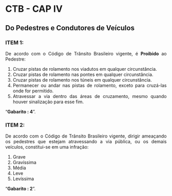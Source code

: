 
```{=html}
<style>
  body{text-align: justify}
</style>
```


::: progress
::: {.progress-bar style="width: 100%;"}
:::
:::


# CTB - CAP IV
## Do Pedestres e Condutores de Veículos 
  
  
### **ITEM 1:** 

De acordo com o Código de Trânsito Brasileiro
vigente, é **Proibido** ao Pedestre:

1. Cruzar pistas de rolamento nos viadutos em
qualquer circunstância.
2. Cruzar pistas de rolamento nas pontes em qualquer circunstância.
3. Cruzar pistas de rolamento nos túneis em qualquer circunstância.
4. Permanecer ou andar nas pistas de rolamento,
exceto para cruzá-las onde for permitido.
5. Atravessar a via dentro das áreas de cruzamento, mesmo quando houver sinalização para
esse fim.


::: {.callout-tip collapse="true"}
"**Gabarito :  4**".
:::


::: progress
::: {.progress-bar style="width: 100%;"}
:::
:::


### **ITEM 2:** 

De acordo com o Código de Trânsito Brasileiro
vigente, dirigir ameaçando os pedestres que estejam
atravessando a via pública, ou os demais veículos,
constitui-se em uma infração:

1. Grave
2. Gravíssima
3. Média
4. Leve
5. Levíssima


::: {.callout-tip collapse="true"}
"**Gabarito :  2**".
:::


::: progress
::: {.progress-bar style="width: 100%;"}
:::
:::



